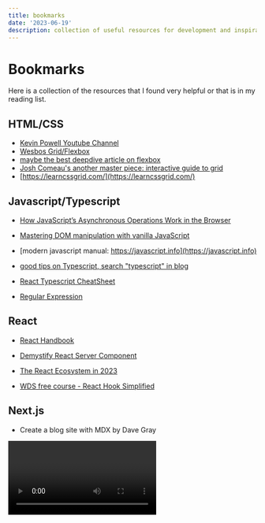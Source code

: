 ```yaml
---
title: bookmarks
date: '2023-06-19'
description: collection of useful resources for development and inspirations
---
```


# Bookmarks

Here is a collection of the resources that I found very helpful or that is in my reading list.

## HTML/CSS

 - [Kevin Powell Youtube Channel](https://www.youtube.com/@KevinPowell)
 - [Wesbos Grid/Flexbox](https://courses.wesbos.com) 
 - [maybe the best deepdive article on flexbox](https://www.joshwcomeau.com/css/interactive-guide-to-flexbox/)
 - [Josh Comeau's another master piece: interactive guide to grid](https://www.joshwcomeau.com/css/interactive-guide-to-grid/)
 - [https://learncssgrid.com/](https://learncssgrid.com/)

## Javascript/Typescript

 - [How JavaScript’s Asynchronous Operations Work in the Browser](https://www.freecodecamp.org/news/javascript-asynchronous-operations-in-the-browser/)

 - [Mastering DOM manipulation with vanilla JavaScript](https://phuoc.ng/collection/html-dom/)

 - [modern javascript manual: https://javascript.info](https://javascript.info)

 - [good tips on Typescript, search "typescript" in blog](https://bobbyhadz.com/)

 - [React Typescript CheatSheet](https://react-typescript-cheatsheet.netlify.app/)

 - [Regular Expression](https://www.codecademy.com/resources/docs/javascript/regexp)

## React

 - [React Handbook](https://reacthandbook.dev)

 - [Demystify React Server Component](https://demystifying-rsc.vercel.app/)

 - [The React Ecosystem in 2023](https://www.builder.io/blog/react-js-in-2023)

 - [WDS free course - React Hook Simplified](https://courses.webdevsimplified.com/view/courses/react-hooks-simplified)

## Next.js

 - Create a blog site with MDX by Dave Gray
 <Video id="6ih_3m_UPKg" />

 - [visualization of Next.js app router](https://www.builder.io/blog/next-13-app-router)

## Programming Fundamentals

 - [Pointers in C for Absolute Beginners](https://youtu.be/MIL2BK02X8A)


## Others

 - [the odin project](https://www.theodinproject.com/)

 - [Markdown crash course by Kyle from WebDevSimplified](https://blog.webdevsimplified.com/2023-06/markdown-crash-course/)

 - [Gitting Things Done – A Visual and Practical Guide to Git](https://www.freecodecamp.org/news/gitting-things-done-book)

 - [How to create a great technical video course](https://www.freecodecamp.org/news/how-to-create-a-great-technical-course/)

## Toolbox

 - [shadcn UI - UI library based on Radix](https://ui.shadcn.com/)
